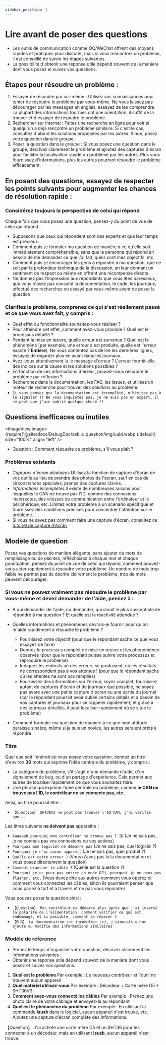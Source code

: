 ```yaml
---
sidebar_position: 1
---
```




# Lire avant de poser des questions

  * Les outils de communication comme QQ/WeChat offrent des moyens rapides et pratiques pour discuter, mais si vous rencontrez un problème, il est conseillé de suivre les étapes suivantes.
  * La possibilité d'obtenir une réponse utile dépend souvent de la manière dont vous posez et suivez vos questions.

## Étapes pour résoudre un problème :

  1. Essayer de résoudre par soi-même : Utilisez vos connaissances pour tenter de résoudre le problème par vous-même. Ne vous laissez pas décourager par les messages en anglais, essayez de les comprendre. La plupart des informations fournies ont une orientation, il suffit de la trouver et d'essayer de résoudre le problème.
  2. Rechercher sur Internet : Faites une recherche en ligne pour voir si quelqu'un a déjà rencontré un problème similaire. Si c'est le cas, consultez d'abord les solutions proposées par les autres. Sinon, posez votre question dans le groupe.
  3. Poser la question dans le groupe : Si vous posez une question dans le groupe, décrivez clairement le problème et ajoutez des captures d'écran pour faciliter la localisation rapide du problème par les autres. Plus vous fournissez d'informations, plus les autres pourront résoudre le problème efficacement.

## En posant des questions, essayez de respecter les points suivants pour augmenter les chances de résolution rapide :

### Considérez toujours la perspective de celui qui répond

  Chaque fois que vous posez une question, pensez-y du point de vue de celui qui répond :
  * Supposons que ceux qui répondent sont des experts et que leur temps est précieux.
  * Comment puis-je formuler ma question de manière à ce qu'elle soit immédiatement compréhensible, sans que la personne qui répond ait besoin de me demander ce que j'ai fait, quels sont mes objectifs, etc.
  * Comment puis-je encourager les gens à répondre à ma question, que ce soit par la profondeur technique de la discussion, en leur donnant un sentiment de respect ou même en offrant une récompense directe.
  * Ne donnez pas l'impression aux répondants que vous êtes paresseux, que vous n'avez pas consulté la documentation, le code, les journaux, effectué des recherches ou essayé par vous-même avant de poser la question.

### Clarifiez le problème, comprenez ce qui s'est réellement passé et ce que vous avez fait, y compris :

  * Quel effet ou fonctionnalité souhaitez-vous réaliser ?
  * Pour atteindre cet effet, comment avez-vous procédé ? Quel est le processus détaillé ?
  * Pendant la mise en œuvre, quelle erreur est survenue ? Quel est le phénomène (par exemple, une erreur s'est produite, quelle est l'erreur exacte ? **Entière**). Ne vous contentez pas de lire les dernières lignes, essayez de regarder plus en avant dans les journaux.
  * Avez-vous attentivement lu le message d'erreur ? L'erreur fournit-elle des indices sur la cause et les solutions possibles ?
  * En fonction de ces informations d'erreur, pouvez-vous résoudre le problème par réflexion ?
  * Recherchez dans la documentation, les FAQ, les issues, et utilisez un moteur de recherche pour trouver des solutions au problème.
  * `Si vous pensez que la documentation est incomplète, n'hésitez pas à le signaler !! Ne vous inquiétez pas, je ne suis pas un expert, il se peut que j'aie oublié quelque chose !!`

## Questions inefficaces ou inutiles

  <ImageView image={require('@site/docs/DebugDoc/ask_a_question/img/uuid.webp').default} size="100%" align="left" />
  * Question : Comment résoudre ce problème, s'il vous plaît ?

### Problèmes existants

  * *Captures d'écran aléatoires* Utilisez la fonction de capture d'écran de vos outils au lieu de prendre des photos de l'écran, sauf en cas de circonstances spéciales, prenez des captures claires.
  * *Informations incomplètes* Il existe de nombreuses raisons pour lesquelles le CAN ne trouve pas l'ID, comme des connexions incorrectes, des vitesses de communication entre l'ordinateur et le périphérique, etc. Limitez votre problème à un scénario spécifique et fournissez des conditions précises pour concentrer l'attention sur le problème.
  * Si vous ne savez pas comment faire une capture d'écran, consultez ce [tutoriel de capture d'écran](https://www.bilibili.com/video/BV1LB4y1t7jy/?spm_id_from=333.337.search-card.all.click&vd_source=36affb37d7228751cd1fcbbda487dfdf)
## Modèle de question

Posez vos questions de manière élégante, sans ajouter de mots de remplissage ou de plaintes, réfléchissez à chaque mot et chaque ponctuation, pensez du point de vue de celui qui répond, comment pouvez-vous aider rapidement à résoudre votre problème. Un nombre de mots trop faible ne permet pas de décrire clairement le problème, trop de mots peuvent décourager.

### Si vous ne pouvez vraiment pas résoudre le problème par vous-même et devez demander de l'aide, pensez à :

  * À qui demander de l'aide, où demander, qui serait le plus susceptible de répondre à ma question ? Et quelle est la réactivité attendue ?

  * Quelles informations et phénomènes devrais-je fournir pour qu'on m'aide rapidement à résoudre le problème ?
    * Fournissez votre objectif (pour que le répondant sache ce que vous essayez de faire)
    * Donnez le processus complet de mise en œuvre et les phénomènes observés (pour que le répondant puisse suivre votre processus et reproduire le problème)
    * Indiquez les endroits où des erreurs se produisent, où les résultats ne correspondent pas à vos attentes ! (pour que le répondant sache où les attentes ne sont pas remplies)
    * Fournissez des informations sur l'erreur, soyez complet, fournissez autant de captures d'écran et de journaux que possible, ne soyez pas avare avec une petite capture d'écran ou une partie du journal (car le répondant pourrait avoir oublié certains détails et a besoin de vos captures et journaux pour se rappeler rapidement; et grâce à des journaux détaillés, il peut localiser rapidement où se situe le problème)

  * Comment formuler ma question de manière à ce que mon attitude paraisse sincère, même si je suis un novice, les autres seraient prêts à répondre

### Titre

  Quel que soit l'endroit où vous posez votre question, donnez un titre d'environ **30** mots qui exprime l'idée centrale du problème, y compris :
  * La catégorie du problème, s'il s'agit d'une demande d'aide, d'un signalement de bug, ou d'un partage d'expérience. Cela permet aux autres de localiser rapidement ce que vous souhaitez faire.
  * Une phrase qui exprime l'idée centrale du problème, comme **le CAN ne trouve pas l'ID, le contrôleur ne se connecte pas, etc.**

  Ainsi, un titre pourrait être :
  * `【Question】 SHT36V3 ne peut pas trouver l'ID CAN, j'ai vérifié que...`

  Les titres suivants **ne doivent pas** apparaître :
  * `Aaaaaah pourquoi mon contrôleur ne trouve pas l'ID` (Je ne sais pas, je ne connais pas vos connexions ou vos actions)
  * `Pourquoi mon logiciel ne démarre pas` (Je ne sais pas, quel logiciel ?)
  * `Pourquoi je n'ai aucun appareil` (Je ne sais pas, quel produit ?)
  * `Quelle est cette erreur ?` (Vous n'avez pas lu la documentation et vous posez directement la question)
  * `Comment brancher le câble ?` (Quelle est la question ?)
  * `Pourquoi je ne peux pas entrer en mode DFU, pourquoi je ne peux pas flasher, etc.` (Vous devez dire aux autres comment vous opérez et comment vous connectez les câbles, sinon ils pourraient penser que vous parlez à tort et à travers et ne pas vous répondre)

  Vous pouvez poser la question ainsi :
  * `【Question】 Mon contrôleur ne démarre plus après que j'ai inversé la polarité de l'alimentation, comment vérifier ce qui est endommagé, et si possible, comment le réparer ?`
  * `【BUG】 La documentation est incomplète ici, j'aimerais qu'on ajoute ou modifie des informations similaires`

### Modèle de référence

  * Prenez le temps d'organiser votre question, décrivez clairement les informations suivantes :
  * Obtenir une réponse utile dépend souvent de la manière dont vous posez et suivez vos questions.

  1. **Quel est le problème** Par exemple : Le nouveau contrôleur et l'outil ne trouvent aucun appareil
  2. **Quel matériel utilisez-vous** Par exemple : Décodeur + Carte mère D5 + SHT36V3
  3. **Comment avez-vous connecté les câbles** Par exemple : Prenez une photo claire de votre câblage et envoyez-la au répondant
  4. **Quel est le phénomène du problème** Par exemple : En utilisant la commande **lsusb** dans le logiciel, aucun appareil n'est trouvé, etc. Ajoutez une capture d'écran complète des informations.

  【Question】 J'ai acheté une carte mère D5 et un SHT36 pour les connecter à un décodeur, mais en utilisant **lsusb**, aucun appareil n'est trouvé.